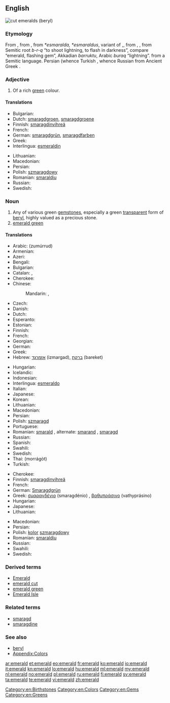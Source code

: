 {{also|Emerald}}
==English==
[[Image:Beryl_emeralds_cut_XH.jpg|thumb|right|cut emeralds (beryl)]]
{{wikipedia}}

===Etymology===
From {{etyl|enm}} {{term|emeraude|lang=enm}}, from {{etyl|fro}} {{term|esmeraude|lang=fro}}, from {{etyl|VL.}} ''*esmaralda, *esmaraldus'', variant of {{etyl|la}} {{term|smaragdus|lang=la}},, from {{etyl|grc}} {{l|grc|σμάραγδος}}, {{term|μάραγδος|lang=grc|tr=maragdos}}, from Semitic root ''b-r-q'' “to shoot lightning, to flash in darkness”, compare {{etyl|he}} {{term|בָּרֶקֶת|tr=bareket|lang=he}} “emerald, flashing gem”, Akkadian ''barruktu'', Arabic ''buraq'' “lightning”. {{rfscript|Arabic}} {{etyl|sa}} {{term|मरकत|sc=Deva|tr=marakata}} from a Semitic language. Persian {{term|زمرد|lang=fa|tr=zomorrod}} (whence Turkish {{term|zümrüt|lang=tr}}, whence Russian {{term|изумруд|lang=ru|tr=izumrud}} from Ancient Greek {{term|σμάραγδος|lang=grc|tr=smaragdos}}.

===Adjective===
{{en-adj}}

# Of a rich [[green]] colour.

====Translations====
{{trans-top|rich green colour}}
* Bulgarian: {{t-|bg|изумруден|sc=Cyrl}}
* Dutch: [[smaragdgroen]], [[smaragdgroene]]
* Finnish: [[smaragdinvihreä]]
* French: {{t+|fr|émeraude}}
* German: [[smaragdgrün]], [[smaragdfarben]]
* Greek: {{t-|el|σμαράγδένιος|tr=smaragdénios}}
* Interlingua: [[esmeraldin]]
{{trans-mid}}
* Lithuanian: {{t-|lt|smaragdinis|alt=smarãgdinis}}
* Macedonian: {{t-|mk|смарагден|m|tr=smáragden}}
* Persian: {{t+|fa|زمردی|tr=zomorrodi|sc=fa-Arab}}
* Polish: [[szmaragdowy]] {{m}}
* Romanian: [[smaraldiu]]
* Russian: {{t+|ru|изумрудный|tr=izumrúdnyj}}
* Swedish: {{t+|sv|smaragdgrön}}
{{trans-bottom}}

===Noun===
{{en-noun}}

# Any of various green [[gemstone]]s, especially a green [[transparent]] form of [[beryl]], highly valued as a precious stone.
# [[emerald green]]

====Translations====
{{trans-top|gemstone}}
* Arabic: {{Arab|[[زمرد|زمرّد]]}} (zumúrrud) {{m}}
* Armenian: {{t-|hy|զմրուխտ|tr=zmruxt}}
* Azeri: {{t+|az|zümrüd}}
* Bengali: {{t-|bn|পান্না|tr=panna|sc=Beng}}
* Bulgarian: {{t-|bg|изумруд|m|sc=Cyrl}}
* Catalan: {{t-|ca|maragda|f}}, {{t-|ca|esmaragda|f}}
* Cherokee: {{t-|chr|ᎡᎻᎳ|tr=emila|sc=Cher}}
* Chinese:
*: Mandarin: {{t-|cmn|綠寶石|sc=Hani}}, {{t-|cmn|绿宝石|tr=lǜ bǎoshí|sc=Hani}}
* Czech: {{t-|cs|smaragd|m}}
* Danish: {{t-|da|smaragd}}
* Dutch: {{t+|nl|smaragd|m}}
* Esperanto: {{t+|eo|smeraldo}}
* Estonian: {{t-|et|smaragd}}
* Finnish: {{t+|fi|smaragdi}}
* French: {{t+|fr|émeraude|f}}
* Georgian: {{t-|ka|ზურმუხტი|tr=zurmuxti|sc=Geor}}
* German: {{t+|de|Smaragd|m}}
* Greek: {{t+|el|σμαράγδι|n|tr=smarágdi}}
* Hebrew: [[אזמרגד]] (izmargad), [[ברקת]] (bareket)
{{trans-mid}}
* Hungarian: {{t+|hu|smaragd}}
* Icelandic: {{t-|is|smaragður|m}}
* Indonesian: {{t+|id|zamrud|}}
* Interlingua: [[esmeraldo]]
* Italian: {{t-|it|smeraldo}}
* Japanese: {{t-|ja|エメラルド|tr=emerarudo}}
* Korean: {{t-|ko|에메랄드}}
* Lithuanian: {{t-|lt|smaragdas|m|alt=smarãgdas}}
* Macedonian: {{t-|mk|смарагд|m|tr=smarágd}}
* Persian: {{t+|fa|زمرد|tr=zomorrod}}
* Polish: [[szmaragd]] {{m}}
* Portuguese: {{t+|pt|esmeralda|f}}
* Romanian: [[smarald]] {{n}}, alternate: [[smarand]] {{n}}, [[smaragd]] {{n}}
* Russian: {{t+|ru|изумруд|m|tr=izumrúd}}
* Spanish: {{t+|es|esmeralda|f}}
* Swahili: {{t-|sw|zumaridi}}
* Swedish: {{t+|sv|smaragd|c}}
* Thai: {{Thai|[[มรกต]]}} (morrágòt)
* Turkish: {{t+|tr|zümrüt}}
{{trans-bottom}}

{{trans-top|colour}}
* Cherokee: {{t-|chr|ᎡᎻᎳ-ᎢᏤᏳᏍᏗ|tr=emila-itseyusdi|sc=Cher}}
* Finnish: [[smaragdinvihreä]]
* French: {{t+|fr|émeraude|f}}
* German: [[Smaragdgrün]] {{n}}
* Greek: [[σμαραγδένιο]] (smaragdénio) {{n}}, [[βαθυπράσινο]] (vathyprásino) {{n}}
* Hungarian: {{t+|hu|smaragdzöld}}
* Japanese: {{t-|ja|エメラルド色|tr=emerarudo-iro}}
* Lithuanian: {{t-|lt|smaragdas|m|alt=smarãgdas}}
{{trans-mid}}
* Macedonian: {{t-|mk|смарагдна|tr=smáragdna}}
* Persian: {{t+|fa|زمرد|tr=zomorrod|sc=fa-Arab}}
* Polish: [[kolor]] [[szmaragdowy]] {{m}}
* Romanian: [[smaraldiu]] {{m}}
* Russian: {{t+|ru|изумрудный|m|tr=izumrúdnyj}}
* Swahili: {{t-|sw|rangi ya zumaridi}}
* Swedish: {{t+|sv|smaragdgrön}}
{{trans-bottom}}

===Derived terms===
* [[Emerald]]
* [[emerald cut]]
* [[emerald green]]
* [[Emerald Isle]]

===Related terms===
* [[smaragd]]
* [[smaragdine]]

===See also===
* [[beryl]]
* [[Appendix:Colors]]

[[Category:en:Birthstones]]
[[Category:en:Colors]]
[[Category:en:Gems]]
[[Category:en:Greens]]

[[ar:emerald]]
[[et:emerald]]
[[eo:emerald]]
[[fr:emerald]]
[[ko:emerald]]
[[io:emerald]]
[[it:emerald]]
[[kn:emerald]]
[[lo:emerald]]
[[hu:emerald]]
[[ml:emerald]]
[[my:emerald]]
[[nl:emerald]]
[[no:emerald]]
[[pl:emerald]]
[[ru:emerald]]
[[fi:emerald]]
[[sv:emerald]]
[[ta:emerald]]
[[te:emerald]]
[[vi:emerald]]
[[zh:emerald]]